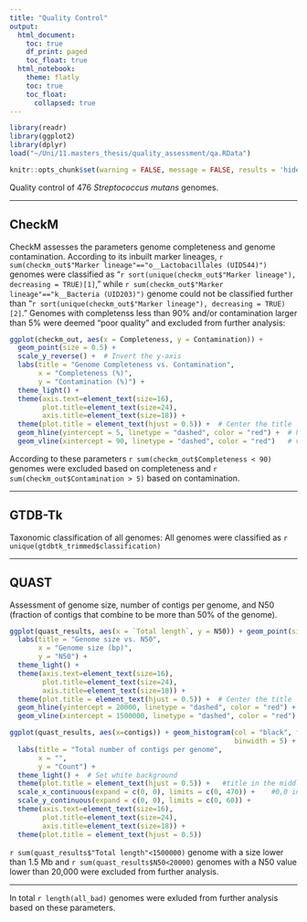 ---
title: "Quality Control"
output:
  html_document:
    toc: true
    df_print: paged
    toc_float: true
  html_notebook: 
    theme: flatly
    toc: true
    toc_float:
      collapsed: true
---

```{r, include=FALSE}
library(readr)
library(ggplot2)
library(dplyr)
load("~/Uni/11.masters_thesis/quality_assessment/qa.RData")
```

```{r setup, include=FALSE}
knitr::opts_chunk$set(warning = FALSE, message = FALSE, results = 'hide', echo = FALSE) 
```

Quality control of 476 *Streptococcus mutans* genomes.

----

## CheckM

CheckM assesses the parameters genome completeness and genome contamination. According to its inbuilt marker lineages, `r sum(checkm_out$"Marker lineage"=="o__Lactobacillales (UID544)")` genomes were classified as "`r sort(unique(checkm_out$"Marker lineage"), decreasing = TRUE)[1]`," while `r sum(checkm_out$"Marker lineage"=="k__Bacteria (UID203)")` genome could not be classified further than "`r sort(unique(checkm_out$"Marker lineage"), decreasing = TRUE)[2]`." Genomes with completenss less than 90% and/or contamination larger than 5% were deemed "poor quality" and excluded from further analysis:

```{r checkm, fig.height=7, fig.width=7, out.height='40%', out.width='40%', fig.align='center'}
ggplot(checkm_out, aes(x = Completeness, y = Contamination)) +
  geom_point(size = 0.5) +
  scale_y_reverse() +  # Invert the y-axis
  labs(title = "Genome Completeness vs. Contamination",
       x = "Completeness (%)",
       y = "Contamination (%)") +
  theme_light() +
  theme(axis.text=element_text(size=16),
        plot.title=element_text(size=24),
        axis.title=element_text(size=18)) +
  theme(plot.title = element_text(hjust = 0.5)) +  # Center the title
  geom_hline(yintercept = 5, linetype = "dashed", color = "red") +  # horizontal line at contamination = 5%
  geom_vline(xintercept = 90, linetype = "dashed", color = "red")   # vertical line at completeness = 90%
```
According to these parameters `r sum(checkm_out$Completeness < 90)` genomes were excluded based on completeness and `r sum(checkm_out$Contamination > 5)` based on contamination.

----

## GTDB-Tk
Taxonomic classification of all genomes:
All genomes were classified as `r unique(gtdbtk_trimmed$classification)`

----

## QUAST
Assessment of genome size, number of contigs per genome, and N50 (fraction of contigs that combine to be more than 50% of the genome).

```{r quast, fig.height=7, fig.width=7, out.height='40%', out.width='40%', fig.show="hold"}
ggplot(quast_results, aes(x = `Total length`, y = N50)) + geom_point(size = 0.5) +
  labs(title = "Genome size vs. N50",
       x = "Genome size (bp)",
       y = "N50") +
  theme_light() +
  theme(axis.text=element_text(size=16),
        plot.title=element_text(size=24),
        axis.title=element_text(size=18)) +
  theme(plot.title = element_text(hjust = 0.5)) +  # Center the title
  geom_hline(yintercept = 20000, linetype = "dashed", color = "red") +  # horizontal line at contamination = 5%
  geom_vline(xintercept = 1500000, linetype = "dashed", color = "red")   # vertical line at completeness = 90%

ggplot(quast_results, aes(x=contigs)) + geom_histogram(col = "black", fill = "black",
                                                       binwidth = 5) +
  labs(title = "Total number of contigs per genome",
       x = "",
       y = "Count") +
  theme_light() +  # Set white background
  theme(plot.title = element_text(hjust = 0.5)) +   #title in the middle
  scale_x_continuous(expand = c(0, 0), limits = c(0, 470)) +    #0,0 in the bottom left
  scale_y_continuous(expand = c(0, 0), limits = c(0, 60)) +
  theme(axis.text=element_text(size=16),
        plot.title=element_text(size=24),
        axis.title=element_text(size=18)) +
  theme(plot.title = element_text(hjust = 0.5))

```

`r sum(quast_results$"Total length"<1500000)` genome with a size lower than 1.5 Mb and `r sum(quast_results$N50<20000)` genomes with a N50 value lower than 20,000 were excluded from further analysis.

----

In total `r length(all_bad)` genomes were exluded from further analysis based on these parameters.
